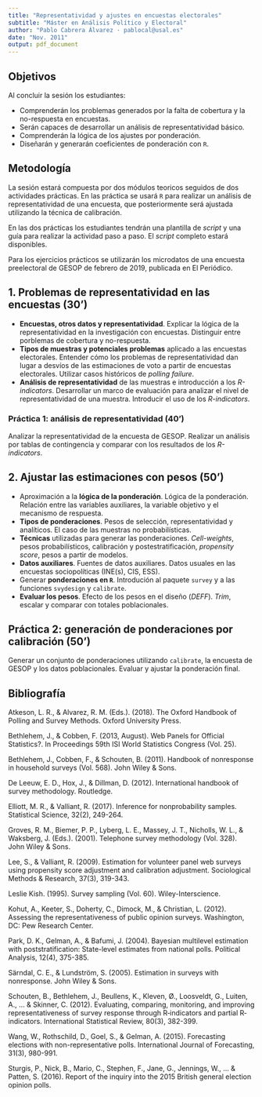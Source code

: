 ```yaml
---
title: "Representatividad y ajustes en encuestas electorales"
subtitle: "Máster en Análisis Político y Electoral"
author: "Pablo Cabrera Álvarez · pablocal@usal.es"
date: "Nov. 2011"
output: pdf_document
---
```

## Objetivos
Al concluir la sesión los estudiantes:

- Comprenderán los problemas generados por la falta de cobertura y la no-respuesta en encuestas.
- Serán capaces de desarrollar un análisis de representatividad básico.
- Comprenderán la lógica de los ajustes por ponderación.
- Diseñarán y generarán coeficientes de ponderación con `R`.

## Metodología
La sesión estará compuesta por dos módulos teoricos seguidos de dos actividades prácticas. En las práctica se usará `R` para realizar un análisis de representatividad de una encuesta, que posteriormente será ajustada utilizando la técnica de calibración. 

En las dos prácticas los estudiantes tendrán una plantilla de *script* y una guía para realizar la actividad paso a paso. El *script* completo estará disponibles. 

Para los ejercicios prácticos se utilizarán los microdatos de una encuesta preelectoral de GESOP de febrero de 2019, publicada en El Periódico.

## 1. Problemas de representatividad en las encuestas (30')
- **Encuestas, otros datos y representatividad**. Explicar la lógica de la representatividad en la investigación con encuestas. Distinguir entre porblemas de cobertura y no-respuesta.
- **Tipos de muestras y potenciales problemas** aplicado a las encuestas electorales. Entender cómo los problemas de representatividad dan lugar a desvíos de las estimaciones de voto a partir de encuestas electorales. Utilizar casos históricos de *polling failure*. 
- **Análisis de representatividad** de las muestras e introducción a los *R-indicators*. Desarrollar un marco de evaluación para analizar el nivel de representatividad de una muestra. Introducir el uso de los *R-indicators*.

### Práctica 1: análisis de representatividad (40')
Analizar la representatividad de la encuesta de GESOP. Realizar un análisis por tablas de contingencia y comparar con los resultados de los *R-indicators*.

## 2. Ajustar las estimaciones con pesos (50')
- Aproximación a la **lógica de la ponderación**. Lógica de la ponderación. Relación entre las variables auxiliares, la variable objetivo y el mecanismo de respuesta. 
- **Tipos de ponderaciones**. Pesos de selección, representatividad y analíticos. El caso de las muestras no probabilísticas.
- **Técnicas** utilizadas para generar las ponderaciones. *Cell-weights*, pesos probabilísticos, calibración y postestratificación, *propensity score*, pesos a partir de modelos. 
- **Datos auxiliares**. Fuentes de datos auxiliares. Datos usuales en las encuestas sociopolíticas (INE(s), CIS, ESS).
- Generar **ponderaciones en `R`**. Introdución al paquete `survey` y a las funciones `svydesign` y `calibrate`.
- **Evaluar los pesos**. Efecto de los pesos en el diseño (*DEFF*). *Trim*, escalar y comparar con totales poblacionales. 

## Práctica 2: generación de ponderaciones por calibración (50')
Generar un conjunto de ponderaciones utilizando `calibrate`, la encuesta de GESOP y los datos poblacionales. Evaluar y ajustar la ponderación final.

## Bibliografía
Atkeson, L. R., & Alvarez, R. M. (Eds.). (2018). The Oxford Handbook of Polling and Survey Methods. Oxford University Press.

Bethlehem, J., & Cobben, F. (2013, August). Web Panels for Official Statistics?. In Proceedings 59th ISI World Statistics Congress (Vol. 25).

Bethlehem, J., Cobben, F., & Schouten, B. (2011). Handbook of nonresponse in household surveys (Vol. 568). John Wiley & Sons.

De Leeuw, E. D., Hox, J., & Dillman, D. (2012). International handbook of survey methodology. Routledge.

Elliott, M. R., & Valliant, R. (2017). Inference for nonprobability samples. Statistical Science, 32(2), 249-264.

Groves, R. M., Biemer, P. P., Lyberg, L. E., Massey, J. T., Nicholls, W. L., & Waksberg, J. (Eds.). (2001). Telephone survey methodology (Vol. 328). John Wiley & Sons.

Lee, S., & Valliant, R. (2009). Estimation for volunteer panel web surveys using propensity score adjustment and calibration adjustment. Sociological Methods & Research, 37(3), 319-343.

Leslie Kish. (1995). Survey sampling (Vol. 60). Wiley-Interscience.

Kohut, A., Keeter, S., Doherty, C., Dimock, M., & Christian, L. (2012). Assessing the representativeness of public opinion surveys. Washington, DC: Pew Research Center.

Park, D. K., Gelman, A., & Bafumi, J. (2004). Bayesian multilevel estimation with poststratification: State-level estimates from national polls. Political Analysis, 12(4), 375-385.

Särndal, C. E., & Lundström, S. (2005). Estimation in surveys with nonresponse. John Wiley & Sons.

Schouten, B., Bethlehem, J., Beullens, K., Kleven, Ø., Loosveldt, G., Luiten, A., ... & Skinner, C. (2012). Evaluating, comparing, monitoring, and improving representativeness of survey response through R‐indicators and partial R‐indicators. International Statistical Review, 80(3), 382-399.

Wang, W., Rothschild, D., Goel, S., & Gelman, A. (2015). Forecasting elections with non-representative polls. International Journal of Forecasting, 31(3), 980-991.

Sturgis, P., Nick, B., Mario, C., Stephen, F., Jane, G., Jennings, W., ... & Patten, S. (2016). Report of the inquiry into the 2015 British general election opinion polls.
